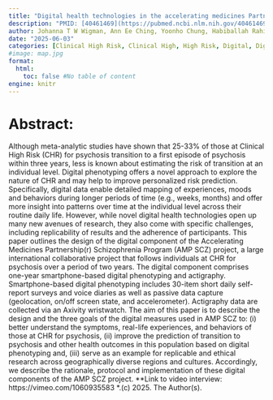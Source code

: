 ```yaml
---
title: "Digital health technologies in the accelerating medicines Partnership(r) Schizophrenia Program"
description: "PMID: [40461469](https://pubmed.ncbi.nlm.nih.gov/40461469/){target='_blank'}    DOI: [10.1038/s41537-025-00599-w](https://doi.org/10.1038/s41537-025-00599-w){target='_blank'}"
author: Johanna T W Wigman, Ann Ee Ching, Yoonho Chung, Habiballah Rahimi Eichi, Erlend Lane, Carsten Langholm, Aditya Vaidyam, Andrew Jin Soo Byun, Anastasia Haidar, Jessica Hartmann, Angela Nunez, Dominic Dwyer, Adibah Amani Nasarudin, Owen Borders, Isabelle Scott, Zailyn Tamayo, Priya Matneja, Kang-Ik Cho, Jean Addington, Luis K Alameda, Celso Arango, Nicholas J K Breitborde, Matthew R Broome, Kristin S Cadenhead, Monica E Calkins, ... ...
date: "2025-06-03"
categories: [Clinical High Risk, Clinical High, High Risk, Digital, Digital phenotyping]
#image: map.jpg
format:
  html:
    toc: false #No table of content
engine: knitr
---
```


# Abstract:

Although meta-analytic studies have shown that 25-33% of those at Clinical High Risk (CHR) for psychosis transition to a first episode of psychosis within three years, less is known about estimating the risk of transition at an individual level. Digital phenotyping offers a novel approach to explore the nature of CHR and may help to improve personalized risk prediction. Specifically, digital data enable detailed mapping of experiences, moods and behaviors during longer periods of time (e.g., weeks, months) and offer more insight into patterns over time at the individual level across their routine daily life. However, while novel digital health technologies open up many new avenues of research, they also come with specific challenges, including replicability of results and the adherence of participants. This paper outlines the design of the digital component of the Accelerating Medicines Partnership(r) Schizophrenia Program (AMP SCZ) project, a large international collaborative project that follows individuals at CHR for psychosis over a period of two years. The digital component comprises one-year smartphone-based digital phenotyping and actigraphy. Smartphone-based digital phenotyping includes 30-item short daily self-report surveys and voice diaries as well as passive data capture (geolocation, on/off screen state, and accelerometer). Actigraphy data are collected via an Axivity wristwatch. The aim of this paper is to describe the design and the three goals of the digital measures used in AMP SCZ to: (i) better understand the symptoms, real-life experiences, and behaviors of those at CHR for psychosis, (ii) improve the prediction of transition to psychosis and other health outcomes in this population based on digital phenotyping and, (iii) serve as an example for replicable and ethical research across geographically diverse regions and cultures. Accordingly, we describe the rationale, protocol and implementation of these digital components of the AMP SCZ project. **Link to video interview: https://vimeo.com/1060935583 *.(c) 2025. The Author(s).
        